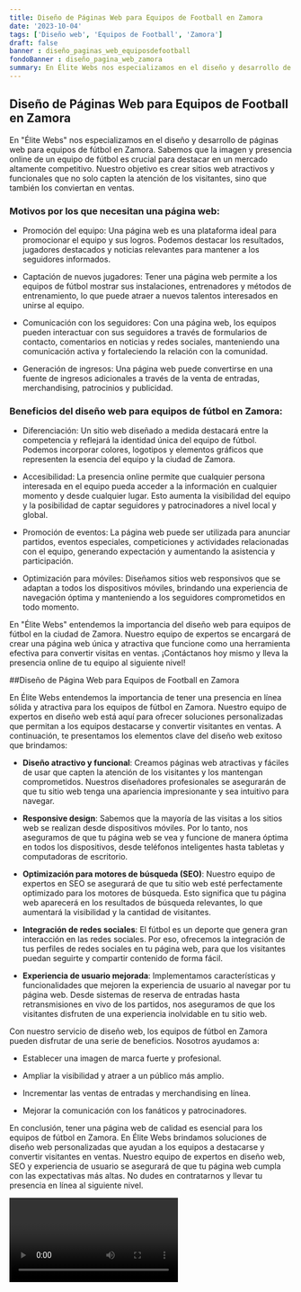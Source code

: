 ```yaml
---
title: Diseño de Páginas Web para Equipos de Football en Zamora
date: '2023-10-04'
tags: ['Diseño web', 'Equipos de Football', 'Zamora']
draft: false
banner : diseño_paginas_web_equiposdefootball
fondoBanner : diseño_pagina_web_zamora
summary: En Élite Webs nos especializamos en el diseño y desarrollo de páginas web para equipos de fútbol en Zamora. Sabemos que la imagen y presencia online de un equipo de fútbol es crucial para destacar en un mercado altamente competitivo. Nuestro objetivo es crear sitios web atractivos y funcionales que no solo capten la atención de los visitantes, sino que también los conviertan en ventas.
---
```


## Diseño de Páginas Web para Equipos de Football en Zamora

En "Élite Webs" nos especializamos en el diseño y desarrollo de páginas web para equipos de fútbol en Zamora. Sabemos que la imagen y presencia online de un equipo de fútbol es crucial para destacar en un mercado altamente competitivo. Nuestro objetivo es crear sitios web atractivos y funcionales que no solo capten la atención de los visitantes, sino que también los conviertan en ventas.

### Motivos por los que necesitan una página web:

- Promoción del equipo: Una página web es una plataforma ideal para promocionar el equipo y sus logros. Podemos destacar los resultados, jugadores destacados y noticias relevantes para mantener a los seguidores informados.

- Captación de nuevos jugadores: Tener una página web permite a los equipos de fútbol mostrar sus instalaciones, entrenadores y métodos de entrenamiento, lo que puede atraer a nuevos talentos interesados en unirse al equipo.

- Comunicación con los seguidores: Con una página web, los equipos pueden interactuar con sus seguidores a través de formularios de contacto, comentarios en noticias y redes sociales, manteniendo una comunicación activa y fortaleciendo la relación con la comunidad.

- Generación de ingresos: Una página web puede convertirse en una fuente de ingresos adicionales a través de la venta de entradas, merchandising, patrocinios y publicidad.

### Beneficios del diseño web para equipos de fútbol en Zamora:

- Diferenciación: Un sitio web diseñado a medida destacará entre la competencia y reflejará la identidad única del equipo de fútbol. Podemos incorporar colores, logotipos y elementos gráficos que representen la esencia del equipo y la ciudad de Zamora.

- Accesibilidad: La presencia online permite que cualquier persona interesada en el equipo pueda acceder a la información en cualquier momento y desde cualquier lugar. Esto aumenta la visibilidad del equipo y la posibilidad de captar seguidores y patrocinadores a nivel local y global.

- Promoción de eventos: La página web puede ser utilizada para anunciar partidos, eventos especiales, competiciones y actividades relacionadas con el equipo, generando expectación y aumentando la asistencia y participación.

- Optimización para móviles: Diseñamos sitios web responsivos que se adaptan a todos los dispositivos móviles, brindando una experiencia de navegación óptima y manteniendo a los seguidores comprometidos en todo momento.

En "Élite Webs" entendemos la importancia del diseño web para equipos de fútbol en la ciudad de Zamora. Nuestro equipo de expertos se encargará de crear una página web única y atractiva que funcione como una herramienta efectiva para convertir visitas en ventas. ¡Contáctanos hoy mismo y lleva la presencia online de tu equipo al siguiente nivel!

<GifSeo />

<Cta />

##Diseño de Página Web para Equipos de Football en Zamora

En Élite Webs entendemos la importancia de tener una presencia en línea sólida y atractiva para los equipos de fútbol en Zamora. Nuestro equipo de expertos en diseño web está aquí para ofrecer soluciones personalizadas que permitan a los equipos destacarse y convertir visitantes en ventas. A continuación, te presentamos los elementos clave del diseño web exitoso que brindamos:

- **Diseño atractivo y funcional**: Creamos páginas web atractivas y fáciles de usar que capten la atención de los visitantes y los mantengan comprometidos. Nuestros diseñadores profesionales se asegurarán de que tu sitio web tenga una apariencia impresionante y sea intuitivo para navegar.

- **Responsive design**: Sabemos que la mayoría de las visitas a los sitios web se realizan desde dispositivos móviles. Por lo tanto, nos aseguramos de que tu página web se vea y funcione de manera óptima en todos los dispositivos, desde teléfonos inteligentes hasta tabletas y computadoras de escritorio.

- **Optimización para motores de búsqueda (SEO)**: Nuestro equipo de expertos en SEO se asegurará de que tu sitio web esté perfectamente optimizado para los motores de búsqueda. Esto significa que tu página web aparecerá en los resultados de búsqueda relevantes, lo que aumentará la visibilidad y la cantidad de visitantes.

- **Integración de redes sociales**: El fútbol es un deporte que genera gran interacción en las redes sociales. Por eso, ofrecemos la integración de tus perfiles de redes sociales en tu página web, para que los visitantes puedan seguirte y compartir contenido de forma fácil.

- **Experiencia de usuario mejorada**: Implementamos características y funcionalidades que mejoren la experiencia de usuario al navegar por tu página web. Desde sistemas de reserva de entradas hasta retransmisiones en vivo de los partidos, nos aseguramos de que los visitantes disfruten de una experiencia inolvidable en tu sitio web.

Con nuestro servicio de diseño web, los equipos de fútbol en Zamora pueden disfrutar de una serie de beneficios. Nosotros ayudamos a:

- Establecer una imagen de marca fuerte y profesional.

- Ampliar la visibilidad y atraer a un público más amplio.

- Incrementar las ventas de entradas y merchandising en línea.

- Mejorar la comunicación con los fanáticos y patrocinadores.

En conclusión, tener una página web de calidad es esencial para los equipos de fútbol en Zamora. En Élite Webs brindamos soluciones de diseño web personalizadas que ayudan a los equipos a destacarse y convertir visitantes en ventas. Nuestro equipo de expertos en diseño web, SEO y experiencia de usuario se asegurará de que tu página web cumpla con las expectativas más altas. No dudes en contratarnos y llevar tu presencia en línea al siguiente nivel.

<Video />

<CtaBot job='Equipos de Football' city='Zamora'/>

<Gmaps query='Zamora+españa+maps' />